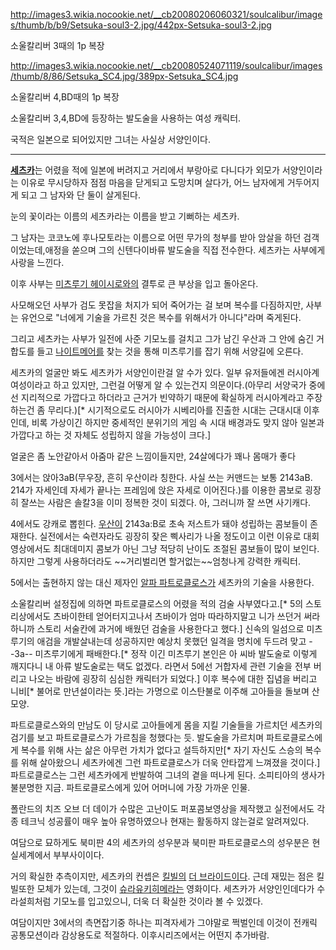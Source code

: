 http://images3.wikia.nocookie.net/__cb20080206060321/soulcalibur/images/thumb/b/b9/Setsuka-soul3-2.jpg/442px-Setsuka-soul3-2.jpg

소울칼리버 3때의 1p 복장

http://images3.wikia.nocookie.net/__cb20080524071119/soulcalibur/images/thumb/8/86/Setsuka_SC4.jpg/389px-Setsuka_SC4.jpg

소울칼리버 4,BD때의 1p 복장

소울칼리버 3,4,BD에 등장하는 발도술을 사용하는 여성 캐릭터. 

국적은 일본으로 되어있지만 그녀는 사실상 서양인이다.

------------------------------------

'''[[세츠카]]'''는 어렸을 적에 일본에 버려지고 거리에서 부랑아로 다니다가 외모가 서양인이라는 이유로 무시당하자 점점 마음을 닫게되고 도망치며 살다가, 어느 남자에게 거두어지게 되고 그 남자와 단 둘이 살게된다.

눈의 꽃이라는 이름의 세츠카라는 이름을 받고 기뻐하는 세츠카.

그 남자는 코코노에 후나모토라는 이름으로 어떤 무가의 청부를 받아 암살을 하던 검객이었는데,애정을 쏟으며 그의 신텐다이바류 발도술을 직접 전수한다. 세츠카는 사부에게 사랑을 느낀다.

이후 사부는 [[미츠루기 헤이시로]]와의 결투로 큰 부상을 입고 돌아온다. 

사모해오던 사부가 검도 못잡을 처지가 되어 죽어가는 걸 보며 복수를 다짐하지만, 사부는 유언으로 "너에게 기술을 가르친 것은 복수를 위해서가 아니다"라며 죽게된다.

그리고 세츠카는 사부가 일전에 사준 기모노를 걸치고 그가 남긴 우산과 그 안에 숨긴 거합도를 들고 [[나이트메어]]를 찾는 것을 통해 미츠루기를 잡기 위해 서양길에 오른다.

세츠카의 얼굴만 봐도 세츠카가 서양인이란걸 알 수가 있다. 일부 유저들에겐 러시아계 여성이라고 하고 있지만, 그런걸 어떻게 알 수 있는건지 의문이다.(아무리 서양국가 중에선 지리적으로 가깝다고 하더라고 근거가 빈약하기 때문에 확실하게 러시아계라고 주장하는건 좀 무리다.)[* 시기적으로도 러시아가 시베리아를 진출한 시대는 근대시대 이후인데, 비록 가상이긴 하지만 중세적인 분위기의 게임 속 시대 배경과도 맞지 않아 일본과 가깝다고 하는 것 자체도 성립하지 않을 가능성이 크다.]

얼굴은 좀 노안같아서 아줌마 같은 느낌이들지만, 24살에다가 꽤나 몸매가 좋다 

3에서는 앉아3aB(무우장, 흔히 우산이라 칭한다. 사실 쓰는 커맨드는 보통 2143aB. 214가 자세인데 자세가 끝나는 프레임에 앉은 자세로 이어진다.)를 이용한 콤보로 굉장히 잘쓰는 사람은 솔칼3을 이미 정복한 것이 되겠다. 아, 그러니까 잘 쓰면 사기캐다.

4에서도 강캐로 뽑힌다. [[우산]]이 2143a:B로 초속 저스트가 돼야 성립하는 콤보들이 존재한다. 실전에서는 숙련자라도 굉장히 잦은 삑사리가 나올 정도이고 이런 이유로 대회영상에서도 최대데미지 콤보가 아닌 그냥 적당히 난이도 조절된 콤보들이 많이 보인다. 하지만 그렇게 사용하더라도 ~~거리벌리면 할거없는~~엄청나게 강력한 캐릭터. 

5에서는 출현하지 않는 대신 제자인 [[알파 파트로클로스]]가 세츠카의 기술을 사용한다.

소울칼리버 설정집에 의하면 파트로클로스의 어렸을 적의 검술 사부였다고.[* 5의 스토리상에서도 츠바이한테 얻어터지고나서 츠바이가 엄마 따라하지말고 니가 쓰던거 써라하니까 스토리 서술칸에 과거에 배웠던 검술을 사용한다고 했다.] 
신속의 일섬으로 미츠루기의 애검을 개발살내는데 성공하지만 예상치 못했던 일격을 명치에 두드려 맞고 --3a-- 미츠루기에게 패배한다.[* 정작 이긴 미츠루기 본인은 아 씨바 발도술로 이렇게 깨지다니 내 아류 발도술로는 택도 없겠다. 라면서 5에선 거합자세 관련 기술을 전부 버리고 나오는 바람에 굉장히 심심한 캐릭터가 되었다.] 이후 복수에 대한 집념을 버리고 니비[* 불어로 만년설이라는 뜻.]라는 가명으로 이스탄불로 이주해 고아들을 돌보며 산 모양.

파트로클로스와의 만남도 이 당시로 고아들에게 몸을 지킬 기술들을 가르치던 세츠카의 검기를 보고 파트로클로스가 가르침을 청했다는 듯. 발도술을 가르치며 파트로클로스에게 복수를 위해 사는 삶은 아무런 가치가 없다고 설득하지만[* 자기 자신도 스승의 복수를 위해 살아왔으니 세츠카에겐 그런 파트로클로스가 더욱 안타깝게 느껴졌을 것이다.] 파트로클로스는 그런 세츠카에게 반발하여 그녀의 곁을 떠나게 된다.
소피티아의 생사가 불분명한 지금. 파트로클로스에게 있어 어머니에 가장 가까운 인물.

폴란드의 치즈 오브 더 데이가 수많은 고난이도 퍼포콤보영상을 제작했고 실전에서도 각종 테크닉 성공률이 매우 높아 유명하였으나 현재는 활동하지 않는걸로 알려져있다.

여담으로 묘하게도 북미판 4의 세츠카의 성우분과 북미판 파트로클로스의 성우분은 현실세계에서 부부사이이다. 

거의 확실한 추측이지만, 세츠카의 컨셉은 [[킬빌]]의 [[더 브라이드]]이다. 근데 재밌는 점은 킬빌또한 모체가 있는데, 그것이 [[슈라유키히메]]라는 영화이다. 세츠카가 서양인인데다가 수라설희처럼 기모노를 입고있으니, 더욱 더 확실한 것이라 볼 수 있겠다.

여담이지만 3에서의 측면잡기중 하나는 피격자세가 그야말로 쩍벌인데 이것이 전캐릭 공통모션이라 감상용도로 적절하다. 이후시리즈에서는 어떤지 추가바람. 
